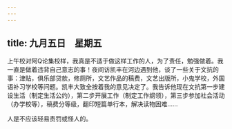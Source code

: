 ```yaml
---
---
---
```

title: 九月五日　星期五
---




上午校对阿Q论集校样，我真是不适于做这样工作的人，为了责任，勉强做着。我一直是做着违背自己意志的事！夜间访凯丰在河边遇到他，谈了一些关于文抗的事：津贴，俱乐部贷款，修厕所，文艺作品的稿费，文艺出版所，小鬼学校，外国语补习学校等问题。凯丰大致全按着我的意见决定了。我告诉他现在文抗第一步建设生活（制定生活公约），第二步开展工作（制定工作纲领），第三步参加社会活动（办学校等），稿费分等级，翻印短篇单行本，解决读物困难……

人是不应该轻易责罚或怪人的。